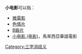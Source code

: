 
'''小电影'''可以指：
* [[微電影|微電影]]
* [[色情片|色情片]]
* [[B級片|B級片]]
* [[小电影_(电影)|小电影 (电影)]]，馬來西亞華語電影

{{disambig}}

[[Category:三字消歧义|Category:三字消歧义]]